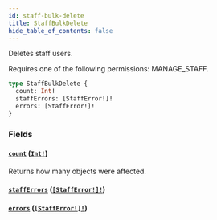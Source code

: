 ```yaml
---
id: staff-bulk-delete
title: StaffBulkDelete
hide_table_of_contents: false
---
```


Deletes staff users.

Requires one of the following permissions: MANAGE_STAFF.

```graphql
type StaffBulkDelete {
  count: Int!
  staffErrors: [StaffError!]!
  errors: [StaffError!]!
}
```

### Fields

#### [`count`](#) ([`Int!`](../../../developer/api-reference/scalars/int))

Returns how many objects were affected.

#### [`staffErrors`](#) ([`[StaffError!]!`](../../../developer/api-reference/objects/staff-error))

#### [`errors`](#) ([`[StaffError!]!`](../../../developer/api-reference/objects/staff-error))
